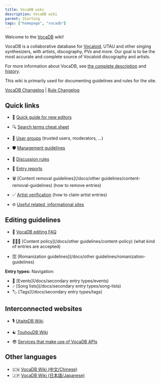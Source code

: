 ---
title: VocaDB wiki
description: VocaDB wiki
parent: Starting
tags: ["homepage", "vocadb"]
---


Welcome to the [VocaDB](http://vocadb.net/) wiki!

VocaDB is a collaborative database for [Vocaloid](https://en.wikipedia.org/wiki/Vocaloid), UTAU and other singing synthesizers, with artists, discography, PVs and more. Our goal is to be the most accurate and complete source of Vocaloid discography and artists.

For more information about VocaDB, see [the complete description](/docs/documentation/vocadb-what-is-it-for) and [history](/docs/documentation/vocadbs-history).

This wiki is primarily used for documenting guidelines and rules for the site.

[VocaDB Changelog](/docs/documentation/vocadb-changelog) | [Rule Changelog](/docs/guidelines/rule-changelog)

## Quick links

* 👶  [Quick guide for new editors](/docs/guidelines/quick-guide-for-new-editors)
* 🔍 [Search terms cheat sheet](/docs/documentation/search-terms-cheat-sheet)
* 👥  [User groups](/docs/documentation/user-groups) (trusted users, moderators, ...)
* 🛡️   [Management guidelines](/docs/guidelines/management-guidelines)
* 💬  [Discussion rules](/docs/guidelines/discussion-rules)

* 🏴 [Entry reports](/docs/guidelines/entry-reports)
* 🗑️  [Content removal guidelines](/docs/other guidelines/content-removal-guidelines) (how to remove entries)
* ✅  [Artist verification](/docs/starting/artist-verification) (how to claim artist entries)

* 🌐  [Useful related, informational sites](/docs/other/useful-related-informational-sites/useful-related-informational-sites)

## Editing guidelines

* 🧾  [VocaDB editing FAQ](/docs/guidelines/vocadb-editing-faq)
* 🕵🏻‍♂️ [Content policy](/docs/other guidelines/content-policy) (what kind of entries are accepted)

* 🈳 [Romanization guidelines](/docs/other guidelines/romanization-guidelines)

**Entry types:**
Navigation:

<Navigation />

* 📅 [Events](/docs/secondary entry types/events)
* 🎶 [Song lists](/docs/secondary entry types/song-lists)
* 🏷️ [Tags](/docs/secondary entry types/tags)

## Interconnected websites

* 🎙️ [UtaiteDB Wiki](/tags/utaitedb)
* ☯︎ [TouhouDB Wiki](/tags/touhoudb)

* 😎 [Services that make use of VocaDB APIs](/docs/documentation/services-that-make-use-of-vocadb-apis)

## Other languages

* 🇨🇳 [VocaDB Wiki (中文/Chinese)](/tags/chinese)
* 🇯🇵 [VocaDB Wiki (日本語/Japanese)](/tags/japanese)
